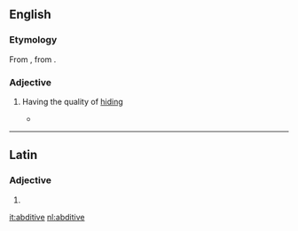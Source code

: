 ==English==

===Etymology===
From {{etyl|la}} {{term|abditivus|abditīvus|removed or separated from|lang=la}}, from {{term|abdo|abdō|hide, conceal|lang=la}}.

===Adjective===
{{en-adj|-}}

# {{rare}} Having the quality of [[hiding]]
#* {{quote-book|title=The alternative: a study in psychology|year=1882|passage=Concepts are either '''''abditive''''' or ''inabditive''; the former being those that do, and the latter those that do not, hide the plurality of the kind they symbolise.}}

----

==Latin==

===Adjective===
{{la-adj-form|abditīve}}

# {{inflection of|abditivus|abditīvus|voc|m|s|lang=la}}

[[it:abditive]]
[[nl:abditive]]